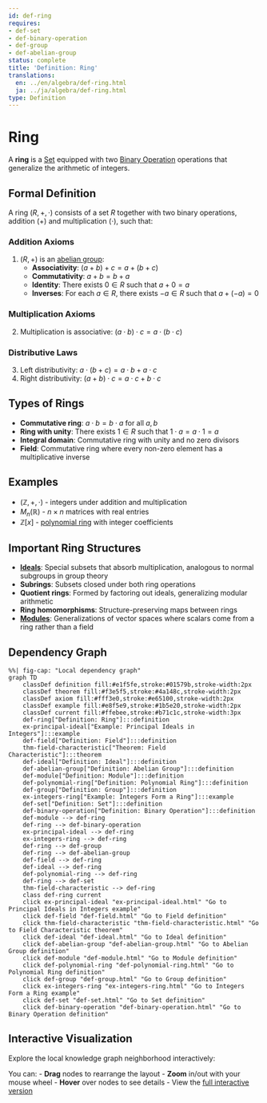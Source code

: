 ```yaml
---
id: def-ring
requires:
- def-set
- def-binary-operation
- def-group
- def-abelian-group
status: complete
title: 'Definition: Ring'
translations:
  en: ../en/algebra/def-ring.html
  ja: ../ja/algebra/def-ring.html
type: Definition
---
```


# Ring {#def-ring}

A **ring** is a [Set](../logic-set-theory/def-set.qmd) equipped with two [Binary Operation](def-binary-operation.qmd) operations that generalize the arithmetic of integers.

## Formal Definition

A ring $(R, +, \cdot)$ consists of a set $R$ together with two binary operations, addition $(+)$ and multiplication $(\cdot)$, such that:

### Addition Axioms
1. $(R, +)$ is an [abelian group](def-abelian-group.qmd):
   - **Associativity**: $(a + b) + c = a + (b + c)$
   - **Commutativity**: $a + b = b + a$
   - **Identity**: There exists $0 \in R$ such that $a + 0 = a$
   - **Inverses**: For each $a \in R$, there exists $-a \in R$ such that $a + (-a) = 0$

### Multiplication Axioms
2. Multiplication is associative: $(a \cdot b) \cdot c = a \cdot (b \cdot c)$

### Distributive Laws
3. Left distributivity: $a \cdot (b + c) = a \cdot b + a \cdot c$
4. Right distributivity: $(a + b) \cdot c = a \cdot c + b \cdot c$

## Types of Rings

- **Commutative ring**: $a \cdot b = b \cdot a$ for all $a, b$
- **Ring with unity**: There exists $1 \in R$ such that $1 \cdot a = a \cdot 1 = a$
- **Integral domain**: Commutative ring with unity and no zero divisors
- **Field**: Commutative ring where every non-zero element has a multiplicative inverse

## Examples

- $(\mathbb{Z}, +, \cdot)$ - integers under addition and multiplication
- $M_n(\mathbb{R})$ - $n \times n$ matrices with real entries
- $\mathbb{Z}[x]$ - [polynomial ring](def-polynomial-ring.qmd) with integer coefficients

## Important Ring Structures

- **[Ideals](def-ideal.qmd)**: Special subsets that absorb multiplication, analogous to normal subgroups in group theory
- **Subrings**: Subsets closed under both ring operations
- **Quotient rings**: Formed by factoring out ideals, generalizing modular arithmetic
- **Ring homomorphisms**: Structure-preserving maps between rings
- **[Modules](def-module.qmd)**: Generalizations of vector spaces where scalars come from a ring rather than a field

## Dependency Graph

```mermaid
%%| fig-cap: "Local dependency graph"
graph TD
    classDef definition fill:#e1f5fe,stroke:#01579b,stroke-width:2px
    classDef theorem fill:#f3e5f5,stroke:#4a148c,stroke-width:2px
    classDef axiom fill:#fff3e0,stroke:#e65100,stroke-width:2px
    classDef example fill:#e8f5e9,stroke:#1b5e20,stroke-width:2px
    classDef current fill:#ffebee,stroke:#b71c1c,stroke-width:3px
    def-ring["Definition: Ring"]:::definition
    ex-principal-ideal["Example: Principal Ideals in Integers"]:::example
    def-field["Definition: Field"]:::definition
    thm-field-characteristic["Theorem: Field Characteristic"]:::theorem
    def-ideal["Definition: Ideal"]:::definition
    def-abelian-group["Definition: Abelian Group"]:::definition
    def-module["Definition: Module"]:::definition
    def-polynomial-ring["Definition: Polynomial Ring"]:::definition
    def-group["Definition: Group"]:::definition
    ex-integers-ring["Example: Integers Form a Ring"]:::example
    def-set["Definition: Set"]:::definition
    def-binary-operation["Definition: Binary Operation"]:::definition
    def-module --> def-ring
    def-ring --> def-binary-operation
    ex-principal-ideal --> def-ring
    ex-integers-ring --> def-ring
    def-ring --> def-group
    def-ring --> def-abelian-group
    def-field --> def-ring
    def-ideal --> def-ring
    def-polynomial-ring --> def-ring
    def-ring --> def-set
    thm-field-characteristic --> def-ring
    class def-ring current
    click ex-principal-ideal "ex-principal-ideal.html" "Go to Principal Ideals in Integers example"
    click def-field "def-field.html" "Go to Field definition"
    click thm-field-characteristic "thm-field-characteristic.html" "Go to Field Characteristic theorem"
    click def-ideal "def-ideal.html" "Go to Ideal definition"
    click def-abelian-group "def-abelian-group.html" "Go to Abelian Group definition"
    click def-module "def-module.html" "Go to Module definition"
    click def-polynomial-ring "def-polynomial-ring.html" "Go to Polynomial Ring definition"
    click def-group "def-group.html" "Go to Group definition"
    click ex-integers-ring "ex-integers-ring.html" "Go to Integers Form a Ring example"
    click def-set "def-set.html" "Go to Set definition"
    click def-binary-operation "def-binary-operation.html" "Go to Binary Operation definition"
```

## Interactive Visualization

Explore the local knowledge graph neighborhood interactively:

::: {.graph-viz data-id="def-ring" data-width="700" data-height="500"}
:::

You can:
- **Drag** nodes to rearrange the layout
- **Zoom** in/out with your mouse wheel
- **Hover** over nodes to see details
- View the [full interactive version](../../output/interactive/def-ring.html){target="_blank"}
